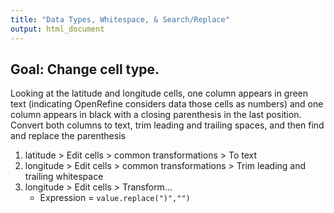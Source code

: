 ```yaml
---
title: "Data Types, Whitespace, & Search/Replace"
output: html_document
---
```



## Goal:  Change cell type.  
Looking at the latitude and longitude cells, one column appears in green text (indicating OpenRefine considers data those cells as numbers) and one column appears in black with a closing parenthesis in the last position.  Convert both columns to text, trim leading and trailing spaces, and then find and replace the parenthesis


1. latitude > Edit cells > common transformations > To text
2. longitude > Edit cells > common transformations > Trim leading and trailing whitespace
3. longitude > Edit cells > Transform…
    + Expression = `value.replace(")","")`